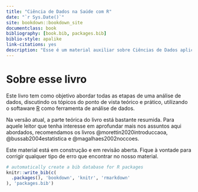 ```yaml
--- 
title: "Ciência de Dados na Saúde com R"
date: "`r Sys.Date()`"
site: bookdown::bookdown_site
documentclass: book
bibliography: [book.bib, packages.bib]
biblio-style: apalike
link-citations: yes
description: "Esse é um material auxiliar sobre Ciências de Dados aplicada à Saúde."
---
```


# Sobre esse livro

Este livro tem como objetivo abordar todas as etapas de uma análise de dados, discutindo os tópicos do ponto de vista teórico e prático, utilizando o softaware [R](https://cran.r-project.org/) como ferramenta de análise de dados. 

Na versão atual, a parte teórica do livro está bastante resumida. Para aquele leitor que tenha interesse em aprofundar mais nos assuntos aqui abordados, recomendamos os livros @morettin2020introduccaoa, @bussab2004estatistica e @magalhaes2002noccoes.

Este material está em construção e em revisão aberta. Fique à vontade para corrigir qualquer tipo de erro que encontrar no nosso material.


```r
# automatically create a bib database for R packages
knitr::write_bib(c(
  .packages(), 'bookdown', 'knitr', 'rmarkdown'
), 'packages.bib')
```
